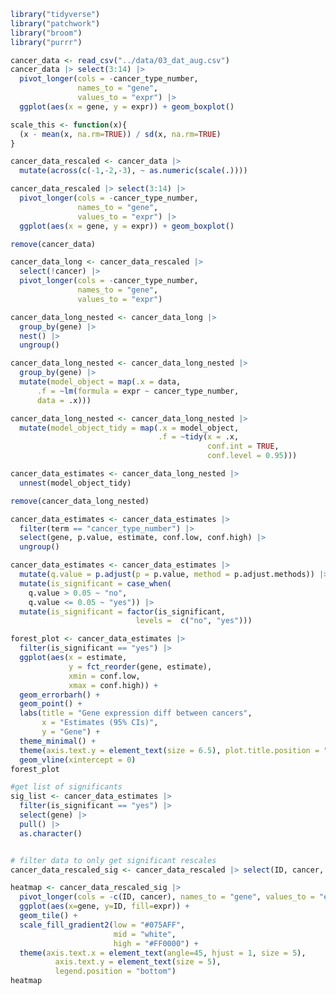 ```r
library("tidyverse")
library("patchwork")
library("broom")
library("purrr")
```

```r
cancer_data <- read_csv("../data/03_dat_aug.csv")
cancer_data |> select(3:14) |>
  pivot_longer(cols = -cancer_type_number,
               names_to = "gene",
               values_to = "expr") |>
  ggplot(aes(x = gene, y = expr)) + geom_boxplot()
```

<!-- ```{r} -->

<!-- my_first_model <- cancer_data |> -->
<!--   lm(formula = X90857_at ~ cancer_type_number, -->
<!--      data = _) -->

<!-- my_first_model -->

<!-- ``` -->
```r
scale_this <- function(x){
  (x - mean(x, na.rm=TRUE)) / sd(x, na.rm=TRUE)
}

cancer_data_rescaled <- cancer_data |>
  mutate(across(c(-1,-2,-3), ~ as.numeric(scale(.))))

cancer_data_rescaled |> select(3:14) |>
  pivot_longer(cols = -cancer_type_number,
               names_to = "gene",
               values_to = "expr") |>
  ggplot(aes(x = gene, y = expr)) + geom_boxplot()

remove(cancer_data)
```

```r
cancer_data_long <- cancer_data_rescaled |>
  select(!cancer) |>
  pivot_longer(cols = -cancer_type_number,
               names_to = "gene",
               values_to = "expr")


```

```r
cancer_data_long_nested <- cancer_data_long |>
  group_by(gene) |>
  nest() |>
  ungroup()


```

```r
cancer_data_long_nested <- cancer_data_long_nested |>
  group_by(gene) |>
  mutate(model_object = map(.x = data,
      .f = ~lm(formula = expr ~ cancer_type_number,
      data = .x)))

```

```r
cancer_data_long_nested <- cancer_data_long_nested |>
  mutate(model_object_tidy = map(.x = model_object, 
                                 .f = ~tidy(x = .x,
                                            conf.int = TRUE,
                                            conf.level = 0.95)))

```

```r
cancer_data_estimates <- cancer_data_long_nested |>
  unnest(model_object_tidy)

remove(cancer_data_long_nested)
```


```r
cancer_data_estimates <- cancer_data_estimates |>
  filter(term == "cancer_type_number") |>
  select(gene, p.value, estimate, conf.low, conf.high) |>
  ungroup()
```

```r
cancer_data_estimates <- cancer_data_estimates |>
  mutate(q.value = p.adjust(p = p.value, method = p.adjust.methods)) |>
  mutate(is_significant = case_when(
    q.value > 0.05 ~ "no",
    q.value <= 0.05 ~ "yes")) |>
  mutate(is_significant = factor(is_significant,
                            levels =  c("no", "yes")))
```

```r
forest_plot <- cancer_data_estimates |>
  filter(is_significant == "yes") |>
  ggplot(aes(x = estimate,
             y = fct_reorder(gene, estimate),
             xmin = conf.low,
             xmax = conf.high)) +
  geom_errorbarh() +
  geom_point() +
  labs(title = "Gene expression diff between cancers",
       x = "Estimates (95% CIs)",
       y = "Gene") +
  theme_minimal() +
  theme(axis.text.y = element_text(size = 6.5), plot.title.position = "plot") +
  geom_vline(xintercept = 0)
forest_plot
```

```r
#get list of significants
sig_list <- cancer_data_estimates |>
  filter(is_significant == "yes") |>
  select(gene) |>
  pull() |>
  as.character()


# filter data to only get significant rescales
cancer_data_rescaled_sig <- cancer_data_rescaled |> select(ID, cancer, cancer_type_number, all_of(sig_list))

heatmap <- cancer_data_rescaled_sig |>
  pivot_longer(cols = -c(ID, cancer), names_to = "gene", values_to = "expr") |> 
  ggplot(aes(x=gene, y=ID, fill=expr)) +
  geom_tile() +
  scale_fill_gradient2(low = "#075AFF",
                       mid = "white",
                       high = "#FF0000") +
  theme(axis.text.x = element_text(angle=45, hjust = 1, size = 5),
          axis.text.y = element_text(size = 5),
          legend.position = "bottom")
heatmap 




```

